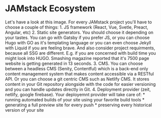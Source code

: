 
# JAMstack Ecosystem

<Split>
  <Ecosystem />
</Split>

<Notes>
Let's have a look at this image.
For every JAMstack project you'll have to choose a couple of things:
1. JS framework (React, Vue, Svetle, Preact, Angular, etc)
2. Static site generators. You should choose it depending on your tastes.
You can go with Gatsby if you prefer JS, or you can choose Hugo with GO
as it's templating language or you can even choose Jekyll with Liquid if
you are feeling brave. And also consider project requirments, because
all SSG are different. E.g. if you are concerned with build time you might
look into HUGO. Smashing magazine reported that it's 7500 page website
is getting generated in 13 seconds. 3. CMS. You can choose between a headless
CMS (Senity, Contentful) which is a back-end only content management system
that makes content accessible via a RESTful API. Or you can choose a git
centric CMS such as Netlify CMS. It stores content in your Git repository
alongside with the code for easier versioning and you can handle updates
directly in Git. 4. Deployment provider (zeit, netlify, google firebase).
Your deployemnt provider will take care of:
* running automated builds of your site using your favorite build tools
* generating a full preview site for every push
* preserving every historical version of your site
</Notes>
